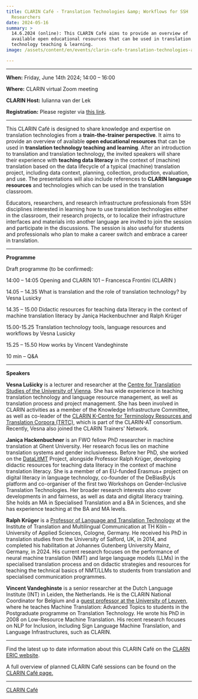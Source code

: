 ```yaml
---
title: CLARIN Café - Translation Technologies &amp; Workflows for SSH
  Researchers
date: 2024-05-16
summary: >
  14.6.2024 (online): This CLARIN Café aims to provide an overview of
  available open educational resources that can be used in translation
  technology teaching & learning.
image: /assets/content/en/events/clarin-cafe-translation-technologies-and-workflows-for-ssh-researchers-2/image.png

---
```


***

**When:** Friday, June 14th 2024; 14:00 – 16:00

**Where:** CLARIN virtual Zoom meeting

**CLARIN Host:** Iulianna van der Lek

**Registration:** Please register via [this link](https://docs.google.com/forms/d/e/1FAIpQLSdUlSkBAypbRtvfACFtfoGWeedVFMdokuAFRuq-Wf25gSjsPQ/viewform).

***

This CLARIN Café is designed to share knowledge and expertise on translation technologies from a **train-the-trainer perspective**. It aims to provide an overview of available **open educational resources** that can be used in **translation technology teaching and learning**. After an introduction to translation and translation technology, the invited speakers will share their experience with **teaching data literacy** in the context of (machine) translation based on the data lifecycle of a typical (machine) translation project, including data context, planning, collection, production, evaluation, and use. The presentations will also include references to **CLARIN language resources** and technologies which can be used in the translation classroom.

Educators, researchers, and research infrastructure professionals from SSH disciplines interested in learning how to use translation technologies either in the classroom, their research projects, or to localize their infrastructure interfaces and materials into another language are invited to join the session and participate in the discussions. The session is also useful for students and professionals who plan to make a career switch and embrace a career in translation.

***

**Programme**

Draft programme (to be confirmed):

14:00 – 14:05 Opening and CLARIN 101 – Francesca Frontini (CLARIN [](https://research-and-innovation.ec.europa.eu/strategy/strategy-2020-2024/our-digital-future/european-research-infrastructures/eric_en))

14.05 – 14.35 What is translation and the role of translation technology? by Vesna Lusicky

14.35 – 15.00 Didactic resources for teaching data literacy in the context of machine translation literacy by Janiça Hackenbuchner and Ralph Krüger

15.00-15.25 Translation technology tools, language resources and workflows by Vesna Lusicky

15.25 – 15.50 How works by Vincent Vandeghinste

10 min – Q\&A

***

**Speakers**

**Vesna Lušicky** is a lecturer and researcher at the [Centre for Translation Studies of the University of Vienna](https://transvienna.univie.ac.at/). She has wide experience in teaching translation technology and language resource management, as well as translation process and project management. She has been involved in CLARIN activities as a member of the Knowledge Infrastructure Committee, as well as co-leader of the [CLARIN K-Centre for Terminology Resources and Translation Corpora (TRTC)](https://trtc.univie.ac.at/), which is part of the CLARIN-AT consortium. Recently, Vesna also joined the CLARIN Trainers' Network.

**Janiça Hackenbuchner** is an FWO fellow PhD researcher in machine translation at Ghent University. Her research focus lies on machine translation systems and gender inclusiveness. Before her PhD, she worked on the [DataLitMT](https://itmk.github.io/The-DataLitMT-Project/) Project, alongside Professor Ralph Krüger, developing didactic resources for teaching data literacy in the context of machine translation literacy. She is a member of an EU-funded Erasmus+ project on digital literacy in language technology, co-founder of the DeBiasByUs platform and co-organiser of the first two Workshops on Gender-Inclusive Translation Technologies. Her broader research interests also cover developments in [](http://en.wikipedia.org/wiki/Natural_language_processing)and fairness, as well as data and digital literacy training. She holds an MA in Specialised Translation and a BA in Sciences, and she has experience teaching at the BA and MA levels.

**Ralph Krüger** is a [Professor of Language and Translation Technology](https://www.th-koeln.de/en/person/ralph.krueger/) at the Institute of Translation and Multilingual Communication at TH Köln – University of Applied Sciences, Cologne, Germany. He received his PhD in translation studies from the University of Salford, UK, in 2014, and completed his habilitation at Johannes Gutenberg University Mainz, Germany, in 2024. His current research focuses on the performance of neural machine translation (NMT) and large language models (LLMs) in the specialised translation process and on didactic strategies and resources for teaching the technical basics of NMT/LLMs to students from translation and specialised communication programmes.

**Vincent Vandeghinste** is a senior researcher at the Dutch Language Institute (INT) in Leiden, the Netherlands. He is the CLARIN National Coordinator for Belgium and a [guest professor at the University of Leuven](https://www.kuleuven.be/wieiswie/en/person/00035370), where he teaches Machine Translation: Advanced Topics to students in the Postgraduate programme on Translation Technology. He wrote his PhD in 2008 on Low-Resource Machine Translation. His recent research focuses on NLP for Inclusion, including Sign Language Machine Translation, and Language Infrastructures, such as CLARIN.

***

Find the latest up to date information about this CLARIN Café on the [CLARN ERIC website](https://www.clarin.eu/event/2024/clarin-cafe-translation-technologies-workflows-ssh-researchers).

A full overview of planned CLARIN Café sessions can be found on the [CLARIN Café page.](https://www.clarin.eu/content/clarin-cafe)

***

[CLARIN Café](https://www.clarin.eu/event/2024/clarin-cafe-translation-technologies-workflows-ssh-researchers)
